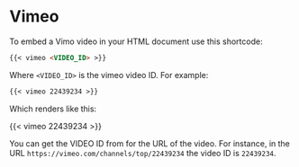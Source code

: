 # Vimeo

To embed a Vimo video in your HTML document use this shortcode:

``` .markdown
{{< vimeo <VIDEO_ID> >}}
```

Where `<VIDEO_ID>` is the vimeo video ID. For example:

``` .markdown
{{< vimeo 22439234 >}}
```

Which renders like this:

{{< vimeo 22439234 >}}

You can get the VIDEO ID from for the URL of the video. For instance, in the URL `https://vimeo.com/channels/top/22439234` the video ID is `22439234`.

